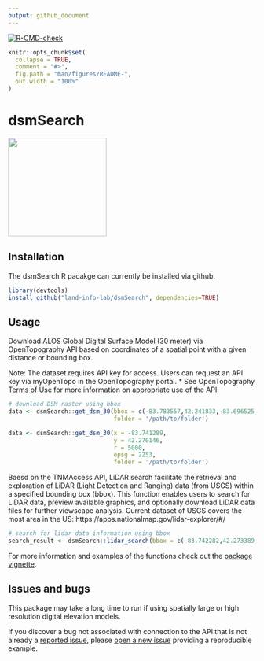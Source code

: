 ```yaml
---
output: github_document
---
```


<!-- badges: start -->
[![R-CMD-check](https://github.com/land-info-lab/dsmSearch/actions/workflows/R-CMD-check.yaml/badge.svg)](https://github.com/land-info-lab/dsmSearch/actions/workflows/R-CMD-check.yaml)
<!-- badges: end -->

```r
knitr::opts_chunk$set(
  collapse = TRUE,
  comment = "#>",
  fig.path = "man/figures/README-",
  out.width = "100%"
)
```
# dsmSearch

<p align="left">

<img src="dsmsearch_hex-02.png" height="200">

</p>

## Installation

The dsmSearch R pacakge can currently be installed via github.

```r
library(devtools)
install_github("land-info-lab/dsmSearch", dependencies=TRUE)
```

## Usage

Download ALOS Global Digital Surface Model (30 meter)
via OpenTopography API based on coordinates of a spatial point with
a given distance or bounding box. 

Note: The dataset requires API key for access. 
Users can request an API key via myOpenTopo in the OpenTopography portal.
* See OpenTopography [Terms of Use](https://opentopography.org/usageterms#:~:text=You%20agree%20to%2C%20and%20will,and%20their%20OpenTopography%20accounts%20closed.&text=We%20retain%20the%20right%20to,who%20abuse%20the%20system%20intentionally.) for more information on appropriate use of the API.

```r
# download DSM raster using bbox
data <- dsmSearch::get_dsm_30(bbox = c(-83.783557,42.241833,-83.696525,42.310420),
                              folder = '/path/to/folder')

data <- dsmSearch::get_dsm_30(x = -83.741289, 
                              y = 42.270146, 
                              r = 5000, 
                              epsg = 2253, 
                              folder = '/path/to/folder')
```

Baesd on the TNMAccess API, LiDAR search facilitate the retrieval and exploration of LiDAR (Light Detection and Ranging) data (from USGS) within a specified bounding box (bbox). This function enables users to search for LiDAR data, preview available graphics, and optionally download LiDAR data files for further viewscape analysis. Current dataset of USGS covers the most area in the US: https://apps.nationalmap.gov/lidar-explorer/#/ 

```r
# search for lidar data information using bbox
search_result <- dsmSearch::lidar_search(bbox = c(-83.742282,42.273389,-83.733442,42.278724), preview = TRUE)
```

For more information and examples of the functions check out the [package vignette](https://github.com/land-info-lab/dsmSearch/blob/master/vignettes/dsmSearch.Rmd).

## Issues and bugs

This package may take a long time to run if using spatially large or high resolution digital elevation models. 

If you discover a bug not associated with connection to the API that is not already a [reported issue](https://github.com/land-info-lab/dsmSearch/issues), please [open a new issue](https://github.com/land-info-lab/dsmSearch/issues/new) providing a reproducible example.
